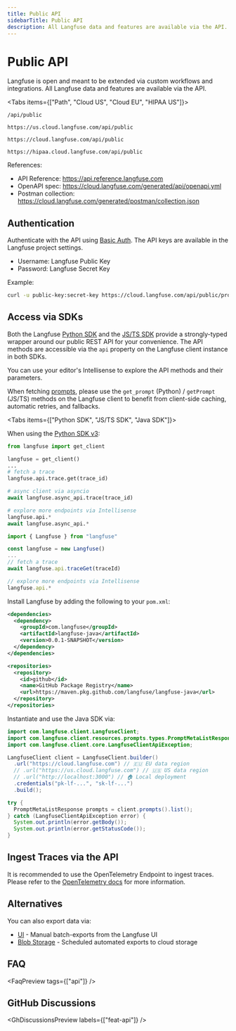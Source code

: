 ```yaml
---
title: Public API
sidebarTitle: Public API
description: All Langfuse data and features are available via the API. Follow this guide to get started.
---
```


# Public API

Langfuse is open and meant to be extended via custom workflows and integrations. All Langfuse data and features are available via the API.

<Tabs items={["Path", "Cloud US", "Cloud EU", "HIPAA US"]}>

<Tab>

```
/api/public
```

</Tab>
<Tab>

```
https://us.cloud.langfuse.com/api/public
```

</Tab>
<Tab>

```
https://cloud.langfuse.com/api/public
```

</Tab>
<Tab>

```
https://hipaa.cloud.langfuse.com/api/public
```

</Tab>
</Tabs>

References:

- API Reference: https://api.reference.langfuse.com
- OpenAPI spec: https://cloud.langfuse.com/generated/api/openapi.yml
- Postman collection: https://cloud.langfuse.com/generated/postman/collection.json

## Authentication

Authenticate with the API using [Basic Auth](https://en.wikipedia.org/wiki/Basic_access_authentication).
The API keys are available in the Langfuse project settings.

- Username: Langfuse Public Key
- Password: Langfuse Secret Key

Example:

```bash
curl -u public-key:secret-key https://cloud.langfuse.com/api/public/projects
```

## Access via SDKs

Both the Langfuse [Python SDK](/docs/sdk/python/decorators) and the [JS/TS SDK](/docs/sdk/typescript/guide) provide a strongly-typed wrapper around our public REST API for your convenience. The API methods are accessible via the `api` property on the Langfuse client instance in both SDKs.

You can use your editor's Intellisense to explore the API methods and their parameters.

<Callout type="info">

When fetching [prompts](/docs/prompts/get-started#use-prompt), please use the `get_prompt` (Python) / `getPrompt` (JS/TS) methods on the Langfuse client to benefit from client-side caching, automatic retries, and fallbacks.

</Callout>

<Tabs items={["Python SDK", "JS/TS SDK", "Java SDK"]}>
<Tab>

When using the [Python SDK v3](/docs/sdk/python/sdk-v3):

```python
from langfuse import get_client

langfuse = get_client()
...
# fetch a trace
langfuse.api.trace.get(trace_id)

# async client via asyncio
await langfuse.async_api.trace(trace_id)

# explore more endpoints via Intellisense
langfuse.api.*
await langfuse.async_api.*
```

</Tab>

<Tab>

```ts
import { Langfuse } from "langfuse"

const langfuse = new Langfuse()
...
// fetch a trace
await langfuse.api.traceGet(traceId)

// explore more endpoints via Intellisense
langfuse.api.*
```

</Tab>

<Tab>

Install Langfuse by adding the following to your `pom.xml`:

```xml
<dependencies>
  <dependency>
    <groupId>com.langfuse</groupId>
    <artifactId>langfuse-java</artifactId>
    <version>0.0.1-SNAPSHOT</version>
  </dependency>
</dependencies>

<repositories>
  <repository>
    <id>github</id>
    <name>GitHub Package Registry</name>
    <url>https://maven.pkg.github.com/langfuse/langfuse-java</url>
  </repository>
</repositories>
```

Instantiate and use the Java SDK via:

```java
import com.langfuse.client.LangfuseClient;
import com.langfuse.client.resources.prompts.types.PromptMetaListResponse;
import com.langfuse.client.core.LangfuseClientApiException;

LangfuseClient client = LangfuseClient.builder()
  .url("https://cloud.langfuse.com") // 🇪🇺 EU data region
  // .url("https://us.cloud.langfuse.com") // 🇺🇸 US data region
  // .url("http://localhost:3000") // 🏠 Local deployment
  .credentials("pk-lf-...", "sk-lf-...")
  .build();

try {
  PromptMetaListResponse prompts = client.prompts().list();
} catch (LangfuseClientApiException error) {
  System.out.println(error.getBody());
  System.out.println(error.getStatusCode());
}
```

</Tab>
</Tabs>

## Ingest Traces via the API

It is recommended to use the OpenTelemetry Endpoint to ingest traces. Please refer to the [OpenTelemetry docs](/integrations/native/opentelemetry) for more information.

## Alternatives

You can also export data via:

- [UI](/docs/api-and-data-platform/features/export-from-ui) - Manual batch-exports from the Langfuse UI
- [Blob Storage](/docs/api-and-data-platform/features/export-to-blob-storage) - Scheduled automated exports to cloud storage

## FAQ


<FaqPreview tags={["api"]} />

## GitHub Discussions


<GhDiscussionsPreview labels={["feat-api"]} />

